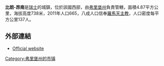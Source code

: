'''比朗-昂南'''是[[瑞士|瑞士]]的城鎮，位於該國西部，由[[弗里堡州|弗里堡州]]負責管轄，面積4.87平方公里，海拔高度738米，2011年人口665，八成人口信奉[[羅馬天主教|羅馬天主教]]，人口密度每平方公里137人。

==外部連結==
* [http://www.billens-hennens.ch Official website] {{Wayback|url=http://www.billens-hennens.ch/ |date=20070213093942 }} {{fr icon}}

{{Switzerland-geo-stub}}
[[Category:弗里堡州的市镇|Category:弗里堡州的市镇]]